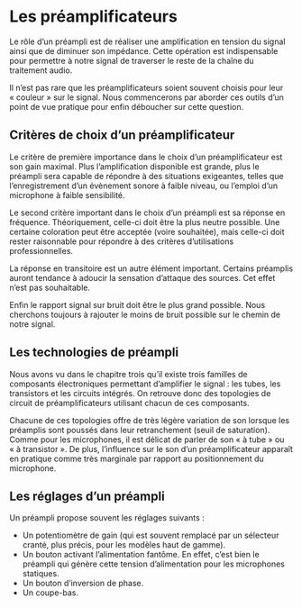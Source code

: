 # Les préamplificateurs

Le rôle d’un préampli est de réaliser une amplification en tension du signal ainsi que de diminuer son impédance. Cette opération est indispensable pour permettre à notre signal de traverser le reste de la chaîne du traitement audio.

Il n’est pas rare que les préamplificateurs soient souvent choisis pour leur « couleur » sur le signal. Nous commencerons par aborder ces outils d’un point de vue pratique pour enfin déboucher sur cette question.

## Critères de choix d’un préamplificateur

Le critère de première importance dans le choix d’un préamplificateur est son gain maximal. Plus l’amplification disponible est grande, plus le préampli sera capable de répondre à des situations exigeantes, telles que l’enregistrement d’un évènement sonore à faible niveau, ou l’emploi d’un microphone à faible sensibilité.

Le second critère important dans le choix d’un préampli est sa réponse en fréquence. Théoriquement, celle-ci doit être la plus neutre possible. Une certaine coloration peut être acceptée (voire souhaitée), mais celle-ci doit rester raisonnable pour répondre à des critères d’utilisations professionnelles.

La réponse en transitoire est un autre élément important. Certains préamplis auront tendance à adoucir la sensation d’attaque des sources. Cet effet n’est pas souhaitable.

Enfin le rapport signal sur bruit doit être le plus grand possible. Nous cherchons toujours à rajouter le moins de bruit possible sur le chemin de notre signal.

## Les technologies de préampli

Nous avons vu dans le chapitre trois qu’il existe trois familles de composants électroniques permettant d’amplifier le signal : les tubes, les transistors et les circuits intégrés. On retrouve donc des topologies de circuit de préamplificateurs utilisant chacun de ces composants.

Chacune de ces topologies offre de très légère variation de son lorsque les préamplis sont poussés dans leur retranchement (seuil de saturation). Comme pour les microphones, il est délicat de parler de son « à tube » ou « à transistor ». De plus, l’influence sur le son d’un préamplificateur apparaît en pratique comme très marginale par rapport au positionnement du microphone.

## Les réglages d’un préampli

Un préampli propose souvent les réglages suivants :

+ Un potentiomètre de gain (qui est souvent remplacé par un sélecteur cranté, plus précis, pour les modèles haut de gamme).
+ Un bouton activant l’alimentation fantôme. En effet, c’est bien le préampli qui génère cette tension d’alimentation pour les microphones statiques.
+ Un bouton d’inversion de phase.
+ Un coupe-bas.